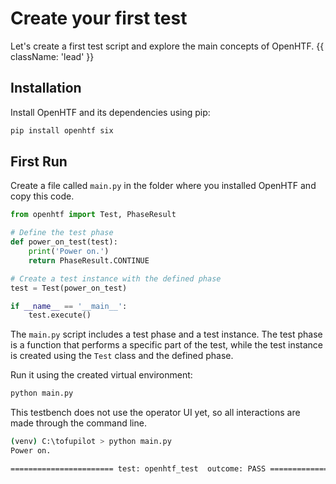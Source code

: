 # Create your first test

Let's create a first test script and explore the main concepts of OpenHTF. {{ className: 'lead' }}

## Installation

Install OpenHTF and its dependencies using pip:

```sh
pip install openhtf six
```

## First Run

Create a file called `main.py` in the folder where you installed OpenHTF and copy this code.

```python {{ title: 'main.py' }}
from openhtf import Test, PhaseResult

# Define the test phase
def power_on_test(test):
    print('Power on.')
    return PhaseResult.CONTINUE

# Create a test instance with the defined phase
test = Test(power_on_test)

if __name__ == '__main__':
    test.execute()
```

The `main.py` script includes a test phase and a test instance. The test phase is a function that performs a specific part of the test, while the test instance is created using the `Test` class and the defined phase.

Run it using the created virtual environment:

```sh
python main.py
```

This testbench does not use the operator UI yet, so all interactions are made through the command line.

```sh
(venv) C:\tofupilot > python main.py
Power on.

======================= test: openhtf_test  outcome: PASS ======================
```
